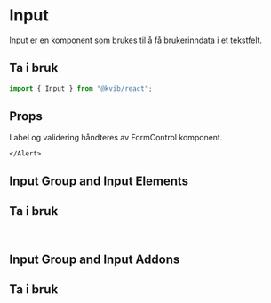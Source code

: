 
<Meta of={InputStories} />

# Input

Input er en komponent som brukes til å få brukerinndata i et tekstfelt.

## Ta i bruk

```jsx
import { Input } from "@kvib/react";
```

## Props

<KvibProvider>
    <Alert status="info">
        <AlertIcon/>
        <AlertDescription>
            Label og validering håndteres av FormControl komponent.
        </AlertDescription>

    </Alert>

</KvibProvider>

<Canvas of={InputStories.Input} />
<Controls of={InputStories.Input} />

## Input Group and Input Elements

## Ta i bruk

```jsx
import { Input, InputGroup, InputLeftElement, InputRightElement } from "@kvib/react";
```

<Canvas of={InputStories.InputLeftElement} />
<Canvas of={InputStories.InputRightElement} />

## Input Group and Input Addons

## Ta i bruk

```jsx
import { Input, InputGroup, InputLeftAddon, InputRightAddon } from "@kvib/react";
```

<Canvas of={InputStories.InputGroup} />
